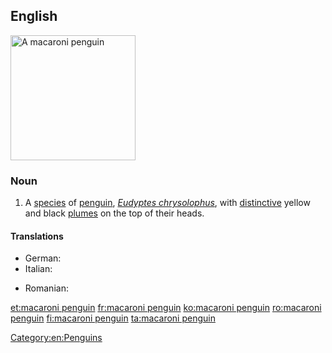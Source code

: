 ==English==
[[Image:Macaroni (js)1.jpg|200px|thumb|right|A macaroni penguin]]
{{wikipedia}}
{{wikispecies|Eudyptes chrysolophus}}

===Noun===
{{en-noun|head=[[macaroni]] [[penguin]]}}

# A [[species]] of [[penguin]], ''[[Eudyptes chrysolophus]]'', with [[distinctive]] yellow and black [[plume]]s on the top of their heads.

====Translations====
{{trans-top|''Eudyptes chrysolophus''}}
* German: {{t+|de|Goldschopfpinguin|m}}
* Italian: {{t|it|pinguino macaroni|m}}
{{trans-mid}}
* Romanian: {{t|ro|pinguinul macaroni|m}}
{{trans-bottom}}

[[Category:en:Penguins]]

[[et:macaroni penguin]]
[[fr:macaroni penguin]]
[[ko:macaroni penguin]]
[[ro:macaroni penguin]]
[[fi:macaroni penguin]]
[[ta:macaroni penguin]]